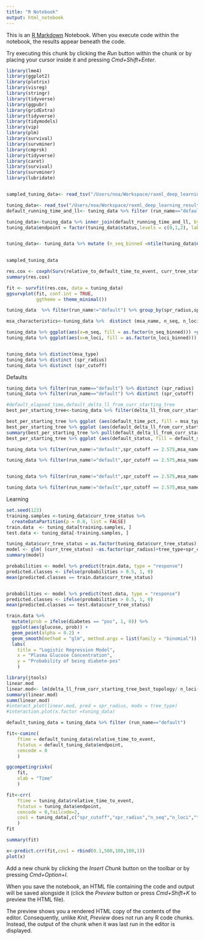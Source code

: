```yaml
---
title: "R Notebook"
output: html_notebook
---
```


This is an [R Markdown](http://rmarkdown.rstudio.com) Notebook. When you execute code within the notebook, the results appear beneath the code. 

Try executing this chunk by clicking the *Run* button within the chunk or by placing your cursor inside it and pressing *Cmd+Shift+Enter*. 

```r
library(lme4)
library(ggplot2)
library(plotrix)
library(visreg)
library(stringr)
library(tidyverse)
library(ggpubr)
library(gridExtra)
library(tidyverse)
library(tidymodels)
library(vip) 
library(plm)
library(survival)
library(survminer)
library(cmprsk)
library(tidyverse)
library(caret)
library(survival)
library(survminer)
library(lubridate)



```


```r
sampled_tuning_data<- read_tsv("/Users/noa/Workspace/raxml_deep_learning_results/sampled_raxml_data_large.tsv")
```


```r
tuning_data<- read_tsv("/Users/noa/Workspace/raxml_deep_learning_results/single_gene_MSAs/full_raxml_data.tsv")
default_running_time_and_ll<- tuning_data %>% filter (run_name=="default") %>% select (msa_name, starting_tree_ind, elapsed_running_time,delta_ll_from_curr_starting_tree_best_topology) %>% rename (default_elapsed_time = elapsed_running_time, default_delta_ll_from_curr_starting_tree = delta_ll_from_curr_starting_tree_best_topology )

tuning_data<-tuning_data %>% inner_join(default_running_time_and_ll, by = c("msa_name", "starting_tree_ind")) %>% mutate(status = ifelse(delta_ll_from_overall_msa_best_topology == 0,2,1), curr_tree_status = ifelse(delta_ll_from_curr_starting_tree_best_topology == 0,1,2)) %>%  mutate (istate = "entry",relative_to_default_time_to_event = elapsed_running_time/default_elapsed_time, tree_type_labeled = tree_type=="parsimony")# %>% sample_n(10000)
tuning_data$endpoint = factor(tuning_data$status,levels = c(0,1,2), labels = c(0,1,2)) 


tuning_data<- tuning_data %>% mutate (n_seq_binned =ntile(tuning_data$n_seq,3),n_loci_binned =ntile(tuning_data$n_loci,4)) %>% group_by(starting_tree_ind, msa_name) %>%  mutate(normalized_delta_ll_from_tree = delta_ll_from_curr_starting_tree_best_topology/-max(final_ll)) %>% ungroup()
                                                                                                

```

```r
sampled_tuning_data 
```



```r
res.cox <- coxph(Surv(relative_to_default_time_to_event, curr_tree_status) ~ as.factor(tree_type), data = tuning_data)
summary(res.cox)

```

```r

fit <- survfit(res.cox, data = tuning_data)
ggsurvplot(fit, conf.int = TRUE,
           ggtheme = theme_minimal())
```



```r
tuning_data  %>% filter(run_name!="default") %>% group_by(spr_radius,spr_cutoff, tree_type,n_seq_binned) %>% summarise(median_delta_ll = median(normalized_delta_ll_from_tree)) %>% ggplot(aes(y=median_delta_ll,x= spr_radius, color =tree_type ))+geom_line()+ facet_grid(cols =vars(n_seq_binned), rows = vars(spr_cutoff)) #vars(n_loci_binned), 
```


```r
msa_characteristics<-tuning_data %>%  distinct (msa_name, n_seq, n_loci)

tuning_data %>% ggplot(aes(x=n_seq, fill = as.factor(n_seq_binned))) +geom_histogram()
tuning_data %>% ggplot(aes(x=n_loci, fill = as.factor(n_loci_binned))) +geom_histogram()


tuning_data %>% distinct(msa_type)
tuning_data %>% distinct (spr_radius)
tuning_data %>% distinct (spr_cutoff)
```
Defaults

```r
tuning_data %>% filter(run_name=="default") %>% distinct (spr_radius)
tuning_data %>% filter(run_name=="default") %>% distinct (spr_cutoff)
```

```r
#default_elapsed_time,default_delta_ll_from_curr_starting_tree
best_per_starting_tree<-tuning_data %>% filter(delta_ll_from_curr_starting_tree_best_topology==0)  %>%  group_by(starting_tree_ind, msa_name)   %>%  filter(elapsed_running_time == min(elapsed_running_time)) %>% mutate(default_time_pct = (default_elapsed_time-elapsed_running_time)/ elapsed_running_time, default_status =  ifelse(run_name=="default", "default_is_best", ifelse(default_delta_ll_from_curr_starting_tree>0 & default_time_pct>0   ,"less_accurate_and_slower",ifelse(default_delta_ll_from_curr_starting_tree>0 & default_time_pct<0   ,"less_accurate_and_faster",ifelse(default_delta_ll_from_curr_starting_tree==0 & default_time_pct>0,"accurate_but_slower","NA")))))

best_per_starting_tree %>% ggplot (aes(default_time_pct, fill = msa_type)) + geom_histogram()
best_per_starting_tree %>% ggplot (aes(default_delta_ll_from_curr_starting_tree, fill = msa_type )) + geom_histogram()
summary(best_per_starting_tree %>% pull(default_delta_ll_from_curr_starting_tree))
best_per_starting_tree %>% ggplot (aes(default_status, fill = default_status )) + geom_histogram(stat="count") + theme(axis.text.x = element_text(angle = 60, vjust = 1, hjust=1))  

```




```r

tuning_data %>% filter(run_name!="default",spr_cutoff == 2.575,msa_name=="_ChenA4_Pro_ENSG00000116221.refined.fas") %>% ggplot(aes(y=delta_ll_from_curr_starting_tree_best_topology, x = spr_radius, group = interaction(starting_tree_ind, tree_type, msa_name), colour = tree_type)) + geom_line()

tuning_data %>% filter(run_name!="default",spr_cutoff == 2.575,msa_name=="_StruA5_gene731_22612.aln") %>% ggplot(aes(y=delta_ll_from_curr_starting_tree_best_topology, x = spr_radius, group = interaction(starting_tree_ind, tree_type, msa_name), colour = tree_type)) + geom_line()


tuning_data %>% filter(run_name!="default",spr_cutoff == 2.575,msa_name=="_WickD3a_7865.aln") %>% ggplot(aes(y=delta_ll_from_curr_starting_tree_best_topology, x = spr_radius, group = interaction(starting_tree_ind, tree_type, msa_name), colour = tree_type)) + geom_line(position = position_dodge(width = 0.1))

tuning_data %>% filter(run_name!="default",spr_cutoff == 2.575,msa_name=="_MisoD2a_EOG576HF8.aln") %>% ggplot(aes(y=delta_ll_from_curr_starting_tree_best_topology, x = spr_radius, group = interaction(starting_tree_ind, tree_type, msa_name), colour = tree_type)) + geom_line(position = position_dodge(width = 0.1))


```

Learning

```r

set.seed(123)
training.samples <-tuning_data$curr_tree_status %>% 
  createDataPartition(p = 0.8, list = FALSE)
train.data  <- tuning_data[training.samples, ]
test.data <- tuning_data[-training.samples, ]

```


```r
tuning_data$curr_tree_status = as.factor(tuning_data$curr_tree_status)
model <- glm( (curr_tree_status) ~as.factor(spr_radius)+tree_type+spr_cutoff+n_seq+n_loci, data = tuning_data, family = binomial)
summary(model)
```


```r
probabilities <- model %>% predict(train.data, type = "response")
predicted.classes <- ifelse(probabilities > 0.5, 1, 0)
mean(predicted.classes == train.data$curr_tree_status)


probabilities <- model %>% predict(test.data, type = "response")
predicted.classes <- ifelse(probabilities > 0.5, 1, 0)
mean(predicted.classes == test.data$curr_tree_status)
```

```r
train.data %>%
  mutate(prob = ifelse(diabetes == "pos", 1, 0)) %>%
  ggplot(aes(glucose, prob)) +
  geom_point(alpha = 0.2) +
  geom_smooth(method = "glm", method.args = list(family = "binomial")) +
  labs(
    title = "Logistic Regression Model", 
    x = "Plasma Glucose Concentration",
    y = "Probability of being diabete-pos"
    )
```


```r
library(jtools)
linear.mod
linear.mod<- lm(delta_ll_from_curr_starting_tree_best_topology/ n_loci~as.factor(spr_radius)+tree_type+spr_cutoff+n_seq+n_loci, data =tuning_data )
summary(linear.mod)
summ(linear.mod)
#interact_plot(linear.mod, pred = spr_radius, modx = tree_type)
#interaction.plot(x.factor =tuning_data)
```





```r

default_tuning_data = tuning_data %>% filter (run_name=="default")

fit<-cuminc(
    ftime = default_tuning_data$relative_time_to_event, 
    fstatus = default_tuning_data$endpoint, 
    cencode = 0
    )

ggcompetingrisks(
    fit,
    xlab = "Time"
    )


```



```r
fit<-crr(
    ftime = tuning_data$relative_time_to_event, 
    fstatus = tuning_data$endpoint, 
    cencode = 0,failcode=2,
    cov1 = tuning_data[,c("spr_cutoff","spr_radius","n_seq","n_loci","tree_type")]
    )
fit

summary(fit)

```




```r

x<-predict.crr(fit,cov1 = rbind(0.1,500,100,100,1))
plot(x)
```




Add a new chunk by clicking the *Insert Chunk* button on the toolbar or by pressing *Cmd+Option+I*.

When you save the notebook, an HTML file containing the code and output will be saved alongside it (click the *Preview* button or press *Cmd+Shift+K* to preview the HTML file). 

The preview shows you a rendered HTML copy of the contents of the editor. Consequently, unlike *Knit*, *Preview* does not run any R code chunks. Instead, the output of the chunk when it was last run in the editor is displayed.

